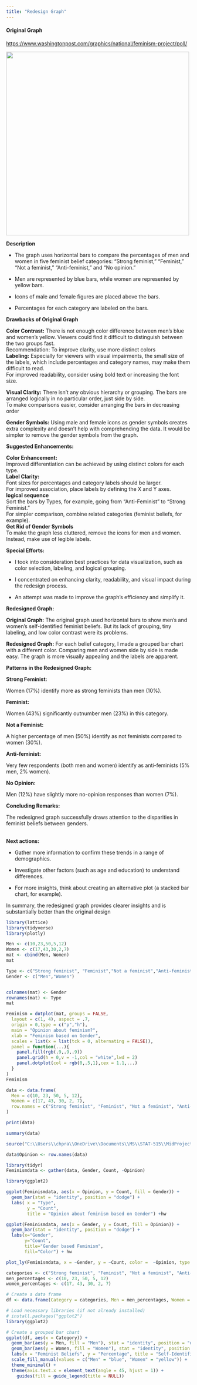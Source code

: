 ```yaml
---
title: "Redesign Graph"
---
```


#### Original Graph

<https://www.washingtonpost.com/graphics/national/feminism-project/poll/>

![](images/img.png){width="499"}

**Description**

-   The graph uses horizontal bars to compare the percentages of men and women in five feminist belief categories: “Strong feminist,” “Feminist,” “Not a feminist,” “Anti-feminist,” and “No opinion.”

-   Men are represented by blue bars, while women are represented by yellow bars.

-   Icons of male and female figures are placed above the bars.

-   Percentages for each category are labeled on the bars.

**Drawbacks of Original Graph**

**Color Contrast:** There is not enough color difference between men's blue and women's yellow. Viewers could find it difficult to distinguish between the two groups fast.\
Recommendation: To improve clarity, use more distinct colors\
**Labeling:** Especially for viewers with visual impairments, the small size of the labels, which include percentages and category names, may make them difficult to read.\
For improved readability, consider using bold text or increasing the font size.

**Visual Clarity:** There isn't any obvious hierarchy or grouping. The bars are arranged logically in no particular order, just side by side.\
To make comparisons easier, consider arranging the bars in decreasing order

**Gender Symbols:** Using male and female icons as gender symbols creates extra complexity and doesn't help with comprehending the data. It would be simpler to remove the gender symbols from the graph.

**Suggested Enhancements:**

**Color Enhancement:**\
Improved differentiation can be achieved by using distinct colors for each type.\
**Label Clarity:**\
Font sizes for percentages and category labels should be larger.\
For improved association, place labels by defining the X and Y axes.\
**logical sequence**\
Sort the bars by Types, for example, going from "Anti-Feminist" to "Strong Feminist."\
For simpler comparison, combine related categories (feminist beliefs, for example).\
**Get Rid of Gender Symbols**\
To make the graph less cluttered, remove the icons for men and women.\
Instead, make use of legible labels.

**Special Efforts:**

-   I took into consideration best practices for data visualization, such as color selection, labeling, and logical grouping.

-   I concentrated on enhancing clarity, readability, and visual impact during the redesign process.

-   An attempt was made to improve the graph's efficiency and simplify it.

**Redesigned Graph:**

**Original Graph:** The original graph used horizontal bars to show men's and women's self-identified feminist beliefs. But its lack of grouping, tiny labeling, and low color contrast were its problems.

**Redesigned Graph:** For each belief category, I made a grouped bar chart with a different color. Comparing men and women side by side is made easy. The graph is more visually appealing and the labels are apparent.

**Patterns in the Redesigned Graph:**

**Strong Feminist:**

Women (17%) identify more as strong feminists than men (10%).

**Feminist:**

Women (43%) significantly outnumber men (23%) in this category.

**Not a Feminist:**

A higher percentage of men (50%) identify as not feminists compared to women (30%).

**Anti-feminist:**

Very few respondents (both men and women) identify as anti-feminists (5% men, 2% women).

**No Opinion:**

Men (12%) have slightly more no-opinion responses than women (7%).

**Concluding Remarks:**

The redesigned graph successfully draws attention to the disparities in feminist beliefs between genders.

\
**Next actions:**

-   Gather more information to confirm these trends in a range of demographics.

-   Investigate other factors (such as age and education) to understand differences.

-   For more insights, think about creating an alternative plot (a stacked bar chart, for example).

In summary, the redesigned graph provides clearer insights and is substantially better than the original design

```r
library(lattice)
library(tidyverse)
library(plotly)
```

```r
Men <- c(10,23,50,5,12)
Women <- c(17,43,30,2,7)
mat <- cbind(Men, Women)
mat
```

```r
Type <- c("Strong feminist", "Feminist","Not a feminist","Anti-feminist", "No opinion")
Gender <- c("Men","Women")


colnames(mat) <- Gender
rownames(mat) <- Type
mat
```

```r
Feminism = dotplot(mat, groups = FALSE,
  layout = c(1, 4), aspect = .7,
  origin = 0,type = c("p","h"),
  main = "Opinion about feminism?",
  xlab = "Feminism based on Gender",
  scales = list(x = list(tck = 0, alternating = FALSE)),
  panel = function(...){
    panel.fill(rgb(.9,.9,.9))
    panel.grid(h = 0,v = -1,col = "white",lwd = 2)
    panel.dotplot(col = rgb(0,.5,1),cex = 1.1,...)
  }
)
Feminism
```

```r
data <- data.frame(
  Men = c(10, 23, 50, 5, 12),
  Women = c(17, 43, 30, 2, 7),
  row.names = c("Strong feminist", "Feminist", "Not a feminist", "Anti-feminist", "No opinion")
)

print(data)
```

```r
summary(data)
```

```r
source("C:\\Users\\chpra\\OneDrive\\Documents\\MS\\STAT-515\\MidProject\\hw.R")
```

```r

data$Opinion <- row.names(data)

library(tidyr)
Feminismdata <- gather(data, Gender, Count, -Opinion)

library(ggplot2)

ggplot(Feminismdata, aes(x = Opinion, y = Count, fill = Gender)) +
  geom_bar(stat = "identity", position = "dodge") +
  labs( x = "Type", 
        y = "Count",
        title = "Opinion about feminism based on Gender") +hw

```

```r
ggplot(Feminismdata, aes(x = Gender, y = Count, fill = Opinion)) +
  geom_bar(stat = "identity", position = "dodge") +
  labs(x="Gender",
       y="Count",
       title="Gender based Feminism",
       fill="Color") + hw
```

```r
plot_ly(Feminismdata, x = ~Gender, y = ~Count, color =  ~Opinion, type = "bar")
```

```r
categories <- c("Strong feminist", "Feminist", "Not a feminist", "Anti-feminist", "No opinion")
men_percentages <- c(10, 23, 50, 5, 12)
women_percentages <- c(17, 43, 30, 2, 7)

# Create a data frame
df <- data.frame(Category = categories, Men = men_percentages, Women = women_percentages)

# Load necessary libraries (if not already installed)
# install.packages("ggplot2")
library(ggplot2)

# Create a grouped bar chart
ggplot(df, aes(x = Category)) +
  geom_bar(aes(y = Men, fill = "Men"), stat = "identity", position = "dodge") +
  geom_bar(aes(y = Women, fill = "Women"), stat = "identity", position = "dodge") +
  labs(x = "Feminist Beliefs", y = "Percentage", title = "Self-Identified Feminist Beliefs by Gender") +
  scale_fill_manual(values = c("Men" = "blue", "Women" = "yellow")) +
  theme_minimal() +
  theme(axis.text.x = element_text(angle = 45, hjust = 1)) +
    guides(fill = guide_legend(title = NULL))
```
